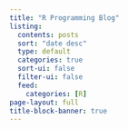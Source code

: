 ```yaml
---
title: "R Programming Blog"
listing:
  contents: posts
  sort: "date desc"
  type: default
  categories: true
  sort-ui: false
  filter-ui: false
  feed:
    categories: [R]
page-layout: full
title-block-banner: true 
---
```

